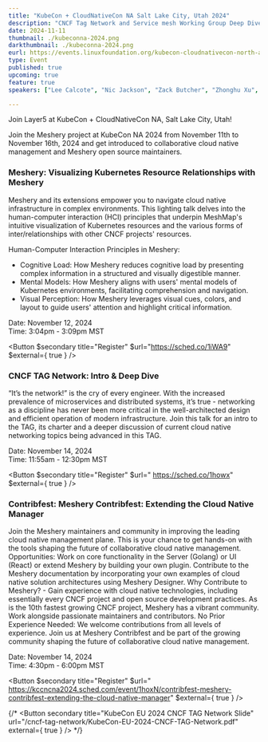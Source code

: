 ```yaml
---
title: "KubeCon + CloudNativeCon NA Salt Lake City, Utah 2024"
description: "CNCF Tag Network and Service mesh Working Group Deep Dive"
date: 2024-11-11
thumbnail: ./kubeconna-2024.png
darkthumbnail: ./kubeconna-2024.png
eurl: https://events.linuxfoundation.org/kubecon-cloudnativecon-north-america/
type: Event
published: true
upcoming: true
feature: true
speakers: ["Lee Calcote", "Nic Jackson", "Zack Butcher", "Zhonghu Xu", "Shivay Lamba"]

---
```


Join Layer5 at KubeCon + CloudNativeCon NA, Salt Lake City, Utah!


<p>
Join the Meshery project at KubeCon NA 2024 from November 11th to November 16th, 2024 and get introduced to collaborative cloud native management and Meshery open source maintainers.
</p>

### Meshery: Visualizing Kubernetes Resource Relationships with Meshery

<p>
Meshery and its extensions empower you to navigate cloud native infrastructure in complex environments. This lighting talk delves into the human-computer interaction (HCI) principles that underpin MeshMap's intuitive visualization of Kubernetes resources and the various forms of inter/relationships with other CNCF projects' resources.

Human-Computer Interaction Principles in Meshery:

- Cognitive Load: How Meshery reduces cognitive load by presenting complex information in a structured and visually digestible manner.
- Mental Models: How Meshery aligns with users' mental models of Kubernetes environments, facilitating comprehension and navigation.
- Visual Perception: How Meshery leverages visual cues, colors, and layout to guide users' attention and highlight critical information.
</p>

<div class="flex-row">
  <p>
    Date: November 12, 2024<br />
    Time: 3:04pm - 3:09pm MST
  </p>

  <Button $secondary title="Register" $url="https://sched.co/1iWA9" $external={ true } />
</div>

### CNCF TAG Network: Intro & Deep Dive

<p>
“It’s the network!” is the cry of every engineer. With the increased prevalence of microservices and distributed systems, it’s true - networking as a discipline has never been more critical in the well-architected design and efficient operation of modern infrastructure. Join this talk for an intro to the TAG, its charter and a deeper discussion of current cloud native networking topics being advanced in this TAG.
</p>

<div class="flex-row">
  <p>
    Date: November 14, 2024 <br />
    Time: 11:55am - 12:30pm MST
  </p>

  <Button $secondary title="Register" $url=" https://sched.co/1howx" $external={ true } />
</div>

### Contribfest: Meshery Contribfest: Extending the Cloud Native Manager

<p>
Join the Meshery maintainers and community in improving the leading cloud native management plane. This is your chance to get hands-on with the tools shaping the future of collaborative cloud native management. Opportunities: Work on core functionality in the Server (Golang) or UI (React) or extend Meshery by building your own plugin. Contribute to the Meshery documentation by incorporating your own examples of cloud native solution architectures using Meshery Designer. Why Contribute to Meshery? - Gain experience with cloud native technologies, including essentially every CNCF project and open source development practices. As is the 10th fastest growing CNCF project, Meshery has a vibrant community. Work alongside passionate maintainers and contributors. No Prior Experience Needed: We welcome contributions from all levels of experience. Join us at Meshery Contribfest and be part of the growing community shaping the future of collaborative cloud native management.
</p>

<div class="flex-row">
  <p>
    Date: November 14, 2024 <br />
    Time: 4:30pm - 6:00pm MST
  </p>

  <Button $secondary title="Register" $url="  https://kccncna2024.sched.com/event/1hoxN/contribfest-meshery-contribfest-extending-the-cloud-native-manager" $external={ true } />
</div>

{/* 
<Button secondary title="KubeCon EU 2024 CNCF TAG Network Slide" url="/cncf-tag-network/KubeCon-EU-2024-CNCF-TAG-Network.pdf" external={ true } /> */}
